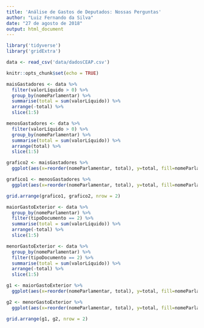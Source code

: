 ```yaml
---
title: 'Análise de Gastos de Deputados: Nossas Perguntas'
author: "Luiz Fernando da Silva"
date: "27 de agosto de 2018"
output: html_document
---
```


```r
library('tidyverse')
library('gridExtra')
```
```r
data <- read_csv('data/dadosCEAP.csv')
```



```r
knitr::opts_chunk$set(echo = TRUE)
```


```r
maisGastadores <- data %>%
  filter(valorLíquido > 0) %>%
  group_by(nomeParlamentar) %>% 
  summarise(total = sum(valorLíquido)) %>% 
  arrange(-total) %>% 
  slice(1:5)

menosGastadores <- data %>%
  filter(valorLíquido > 0) %>%
  group_by(nomeParlamentar) %>% 
  summarise(total = sum(valorLíquido)) %>% 
  arrange(total) %>% 
  slice(1:5)

grafico2 <- maisGastadores %>% 
  ggplot(aes(x=reorder(nomeParlamentar, total), y=total, fill=nomeParlamentar)) + geom_col(width = 0.7) + coord_flip()

grafico1 <- menosGastadores %>% 
  ggplot(aes(x=reorder(nomeParlamentar, total), y=total, fill=nomeParlamentar)) + geom_col(width = 0.7) + coord_flip()

grid.arrange(grafico1, grafico2, nrow = 2)
```

```r
maiorGastoExterior <- data %>% 
  group_by(nomeParlamentar) %>%
  filter(tipoDocumento == 2) %>% 
  summarise(total = sum(valorLíquido)) %>%
  arrange(-total) %>%
  slice(1:5)

menorGastoExterior <- data %>% 
  group_by(nomeParlamentar) %>%
  filter(tipoDocumento == 2) %>% 
  summarise(total = sum(valorLíquido)) %>%
  arrange(-total) %>%
  slice(1:5)

g1 <- maiorGastoExterior %>% 
  ggplot(aes(x=reorder(nomeParlamentar, total), y=total, fill=nomeParlamentar)) + geom_col(width = 0.7) + coord_flip()

g2 <- menorGastoExterior %>% 
  ggplot(aes(x=reorder(nomeParlamentar, total), y=total, fill=nomeParlamentar)) + geom_col(width = 0.7) + coord_flip()

grid.arrange(g1, g2, nrow = 2)
```

